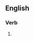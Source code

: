 {{also|réitérâtes}}

==English==

===Verb===
{{head|en|verb form}}

# {{en-third-person singular of|reiterate}}